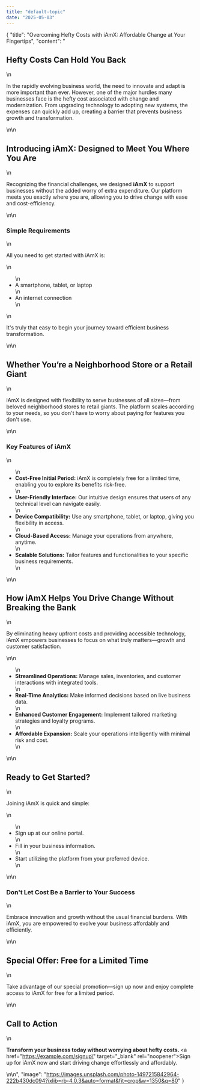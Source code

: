 ```yaml
---
title: "default-topic"
date: "2025-05-03"
---
```


{
  "title": "Overcoming Hefty Costs with iAmX: Affordable Change at Your Fingertips",
  "content": "<h2>Hefty Costs Can Hold You Back</h2>\n<p>In the rapidly evolving business world, the need to innovate and adapt is more important than ever. However, one of the major hurdles many businesses face is the hefty cost associated with change and modernization. From upgrading technology to adopting new systems, the expenses can quickly add up, creating a barrier that prevents business growth and transformation.</p>\n\n<h2>Introducing iAmX: Designed to Meet You Where You Are</h2>\n<p>Recognizing the financial challenges, we designed <strong>iAmX</strong> to support businesses without the added worry of extra expenditure. Our platform meets you exactly where you are, allowing you to drive change with ease and cost-efficiency.</p>\n\n<h3>Simple Requirements</h3>\n<p>All you need to get started with iAmX is:</p>\n<ul>\n<li>A smartphone, tablet, or laptop</li>\n<li>An internet connection</li>\n</ul>\n<p>It's truly that easy to begin your journey toward efficient business transformation.</p>\n\n<h2>Whether You’re a Neighborhood Store or a Retail Giant</h2>\n<p>iAmX is designed with flexibility to serve businesses of all sizes—from beloved neighborhood stores to retail giants. The platform scales according to your needs, so you don't have to worry about paying for features you don't use.</p>\n\n<h3>Key Features of iAmX</h3>\n<ul>\n<li><strong>Cost-Free Initial Period:</strong> iAmX is completely free for a limited time, enabling you to explore its benefits risk-free.</li>\n<li><strong>User-Friendly Interface:</strong> Our intuitive design ensures that users of any technical level can navigate easily.</li>\n<li><strong>Device Compatibility:</strong> Use any smartphone, tablet, or laptop, giving you flexibility in access.</li>\n<li><strong>Cloud-Based Access:</strong> Manage your operations from anywhere, anytime.</li>\n<li><strong>Scalable Solutions:</strong> Tailor features and functionalities to your specific business requirements.</li>\n</ul>\n\n<h2>How iAmX Helps You Drive Change Without Breaking the Bank</h2>\n<p>By eliminating heavy upfront costs and providing accessible technology, iAmX empowers businesses to focus on what truly matters—growth and customer satisfaction.</p>\n\n<ul>\n<li><strong>Streamlined Operations:</strong> Manage sales, inventories, and customer interactions with integrated tools.</li>\n<li><strong>Real-Time Analytics:</strong> Make informed decisions based on live business data.</li>\n<li><strong>Enhanced Customer Engagement:</strong> Implement tailored marketing strategies and loyalty programs.</li>\n<li><strong>Affordable Expansion:</strong> Scale your operations intelligently with minimal risk and cost.</li>\n</ul>\n\n<h2>Ready to Get Started?</h2>\n<p>Joining iAmX is quick and simple:</p>\n<ul>\n<li>Sign up at our online portal.</li>\n<li>Fill in your business information.</li>\n<li>Start utilizing the platform from your preferred device.</li>\n</ul>\n\n<h3>Don't Let Cost Be a Barrier to Your Success</h3>\n<p>Embrace innovation and growth without the usual financial burdens. With iAmX, you are empowered to evolve your business affordably and efficiently.</p>\n\n<h2>Special Offer: Free for a Limited Time</h2>\n<p>Take advantage of our special promotion—sign up now and enjoy complete access to iAmX for free for a limited period.</p>\n\n<h2>Call to Action</h2>\n<p><strong>Transform your business today without worrying about hefty costs. </strong><a href=\"https://example.com/signup\" target=\"_blank\" rel=\"noopener\">Sign up for iAmX now</a> and start driving change effortlessly and affordably.</p>\n\n<!-- SEO Keywords: affordable business tools, cost-effective innovation, affordable digital transformation, drive change affordably -->",
  "image": "https://images.unsplash.com/photo-1497215842964-222b430dc094?ixlib=rb-4.0.3&auto=format&fit=crop&w=1350&q=80"
}
